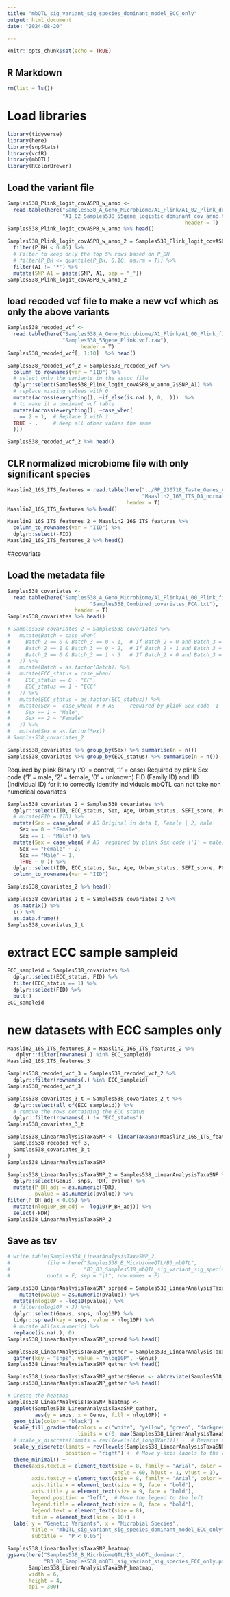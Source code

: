 ```yaml
---
title: "mbQTL_sig_variant_sig_species_dominant_model_ECC_only"
output: html_document
date: "2024-08-20"

---
```



```r
knitr::opts_chunk$set(echo = TRUE)
```

## R Markdown
```r
rm(list = ls())

```

# Load libraries
```r
library(tidyverse)
library(here)
library(snpStats)
library(vcfR)
library(mbQTL)
library(RColorBrewer)
```


## Load the variant file
```r
Samples538_Plink_logit_covASPB_w_anno <- 
  read.table(here("Samples538_A_Geno_Microbiome/A1_Plink/A1_02_Plink_dominant",
                  "A1_02_Samples538_55gene_logistic_dominant_cov_anno.txt"),
                                                          header = T)
Samples538_Plink_logit_covASPB_w_anno %>% head()
```


```r
Samples538_Plink_logit_covASPB_w_anno_2 = Samples538_Plink_logit_covASPB_w_anno %>% 
  filter(P_BH < 0.05) %>%
  # Filter to keep only the top 5% rows based on P_BH
  # filter(P_BH <= quantile(P_BH, 0.10, na.rm = T)) %>%
  filter(A1 != '*') %>%
  mutate(SNP_A1 = paste(SNP, A1, sep = "_"))
Samples538_Plink_logit_covASPB_w_anno_2 
```



## load recoded vcf file to make a new vcf which as only the above variants
```r
Samples538_recoded_vcf <- 
  read.table(here("Samples538_A_Geno_Microbiome/A1_Plink/A1_00_Plink_files",
                  "Samples538_55gene_Plink.vcf.raw"),
                        header = T)
Samples538_recoded_vcf[, 1:10]  %>% head()

Samples538_recoded_vcf_2 = Samples538_recoded_vcf %>%
  column_to_rownames(var = "IID") %>%
  # select only the variants in the assoc file
  dplyr::select(Samples538_Plink_logit_covASPB_w_anno_2$SNP_A1) %>% 
  # replace missing values with 0
  mutate(across(everything(), ~if_else(is.na(.), 0, .)))  %>% 
  # to make it a dominant vcf table
  mutate(across(everything(), ~case_when(
  . == 2 ~ 1,  # Replace 2 with 1
  TRUE ~ .     # Keep all other values the same
  )))

Samples538_recoded_vcf_2 %>% head()
```



## CLR normalized microbiome file with only significant species

```r

Maaslin2_16S_ITS_features = read.table(here("../RP_230718_Taste_Genes_Analysis_1/Samples538_Analysis/Microbiome538_files",
                                            "Maaslin2_16S_ITS_DA_normalized_features.txt"),
                                       header = T)
Maaslin2_16S_ITS_features %>% head()

Maaslin2_16S_ITS_features_2 = Maaslin2_16S_ITS_features %>%
  column_to_rownames(var = "IID") %>%
  dplyr::select(-FID)
Maaslin2_16S_ITS_features_2 %>% head()
```

##covariate

## Load the metadata file
```r
Samples538_covariates <- 
  read.table(here("Samples538_A_Geno_Microbiome/A1_Plink/A1_00_Plink_files",
                           "Samples538_Combined_covariates_PCA.txt"),
                      header = T)
Samples538_covariates %>% head()

# Samples538_covariates_2 = Samples538_covariates %>%
#   mutate(Batch = case_when(
#     Batch_2 == 0 & Batch_3 == 0 ~ 1,  # If Batch_2 = 0 and Batch_3 = 0, assign Batch = 1
#     Batch_2 == 1 & Batch_3 == 0 ~ 2,  # If Batch_2 = 1 and Batch_3 = 0, assign Batch = 2
#     Batch_2 == 0 & Batch_3 == 1 ~ 3   # If Batch_2 = 0 and Batch_3 = 1, assign Batch = 3
#   )) %>% 
#   mutate(Batch = as.factor(Batch)) %>%
#   mutate(ECC_status = case_when(
#     ECC_status == 0 ~ "CF",
#     ECC_status == 1 ~ "ECC"
#   )) %>% 
#   mutate(ECC_status = as.factor(ECC_status)) %>%
#   mutate(Sex =  case_when( # # AS 	required by plink Sex code '1' = male, '2' = female, '0' = unknown)
#     Sex == 1 ~ "Male",
#     Sex == 2 ~ "Female"
#   )) %>% 
#   mutate(Sex = as.factor(Sex))
# Samples538_covariates_2
```


```r
Samples538_covariates %>% group_by(Sex) %>% summarise(n = n())
Samples538_covariates %>% group_by(ECC_status) %>% summarise(n = n())
```

Required by plink Binary ('0' = control, '1' = case)
Required by plink Sex code ('1' = male, '2' = female, '0' = unknown)
FID (Family ID) and IID (Individual ID) for it to correctly identify individuals
mbQTL can not take non numerical covariates

```r
Samples538_covariates_2 = Samples538_covariates %>% 
  dplyr::select(IID, ECC_status, Sex, Age, Urban_status, SEFI_score, PC1, PC2, PC3, PC4, PC5) %>%
  # mutate(FID = IID) %>%
  mutate(Sex = case_when( # AS Original in data 1, Female | 2, Male 
    Sex == 0 ~ "Female",
    Sex == 1 ~ "Male")) %>% 
  mutate(Sex = case_when( # AS 	required by plink Sex code ('1' = male, '2' = female, '0' = unknown)
    Sex == "Female" ~ 2,
    Sex == "Male" ~ 1,
    TRUE ~ 0 )) %>% 
  dplyr::select(IID, ECC_status, Sex, Age, Urban_status, SEFI_score, PC1, PC2, PC3, PC4, PC5) %>%
  column_to_rownames(var = "IID")

Samples538_covariates_2 %>% head()

Samples538_covariates_2_t = Samples538_covariates_2 %>%
  as.matrix() %>% 
  t() %>% 
  as.data.frame()
Samples538_covariates_2_t 
```


# extract ECC sample sampleid
```r
ECC_sampleid = Samples538_covariates %>% 
  dplyr::select(ECC_status, FID) %>% 
  filter(ECC_status == 1) %>% 
  dplyr::select(FID) %>%
  pull()
ECC_sampleid
```

# new datasets with ECC samples only

```r
Maaslin2_16S_ITS_features_3 = Maaslin2_16S_ITS_features_2 %>% 
   dplyr::filter(rownames(.) %in% ECC_sampleid)
Maaslin2_16S_ITS_features_3

Samples538_recoded_vcf_3 = Samples538_recoded_vcf_2 %>% 
  dplyr::filter(rownames(.) %in% ECC_sampleid)
Samples538_recoded_vcf_3

Samples538_covariates_3_t = Samples538_covariates_2_t %>% 
  dplyr::select(all_of(ECC_sampleid)) %>% 
  # remove the rows containing the ECC status
  dplyr::filter(rownames(.) != "ECC_status")
Samples538_covariates_3_t
```


```r
Samples538_LinearAnalysisTaxaSNP <- linearTaxaSnp(Maaslin2_16S_ITS_features_3,
  Samples538_recoded_vcf_3,
  Samples538_covariates_3_t
)
Samples538_LinearAnalysisTaxaSNP 

```



```r
Samples538_LinearAnalysisTaxaSNP_2 = Samples538_LinearAnalysisTaxaSNP %>%
  dplyr::select(Genus, snps, FDR, pvalue) %>%
  mutate(P_BH_adj = as.numeric(FDR),
         pvalue = as.numeric(pvalue)) %>%
filter(P_BH_adj < 0.05) %>% 
  mutate(nlog10P_BH_adj = -log10(P_BH_adj)) %>% 
  select(-FDR)
Samples538_LinearAnalysisTaxaSNP_2 
```


## Save as tsv
```r
# write.table(Samples538_LinearAnalysisTaxaSNP_2, 
#            file = here("Samples538_B_MicrbiomeQTL/B3_mbQTL",
#                        "B3_03_Samples538_mbQTL_sig_variant_sig_species.tsv"),
#            quote = F, sep = "\t", row.names = F)

```

```r
Samples538_LinearAnalysisTaxaSNP_spread = Samples538_LinearAnalysisTaxaSNP %>% # Samples538_LinearAnalysisTaxaSNP_2
    mutate(pvalue = as.numeric(pvalue)) %>%
  mutate(nlog10P = -log10(pvalue)) %>%
  # filter(nlog10P > 3) %>%
  dplyr::select(Genus, snps, nlog10P) %>%
  tidyr::spread(key = snps, value = nlog10P) %>% 
  # mutate_all(as.numeric) %>%
  replace(is.na(.), 0)
Samples538_LinearAnalysisTaxaSNP_spread %>% head()

Samples538_LinearAnalysisTaxaSNP_gather = Samples538_LinearAnalysisTaxaSNP_spread %>%
  gather(key = "snps", value = "nlog10P", -Genus) 
Samples538_LinearAnalysisTaxaSNP_gather %>% head()

Samples538_LinearAnalysisTaxaSNP_gather$Genus <- abbreviate(Samples538_LinearAnalysisTaxaSNP_gather$Genus, minlength = 35, use.classes = FALSE)
Samples538_LinearAnalysisTaxaSNP_gather %>% head()
```


```r
# Create the heatmap
Samples538_LinearAnalysisTaxaSNP_heatmap <- 
  ggplot(Samples538_LinearAnalysisTaxaSNP_gather,
         aes(y = snps, x = Genus, fill = nlog10P)) +
  geom_tile(color = "black") +
  scale_fill_gradientn(colors = c("white", "yellow", "green", "darkgreen", "darkred"),
                       limits = c(0, max(Samples538_LinearAnalysisTaxaSNP_gather$nlog10P, na.rm = TRUE))) +
  # scale_x_discrete(limits = rev(levels(ld_long$Var1))) +  # Reverse x-axis order
  scale_y_discrete(limits = rev(levels(Samples538_LinearAnalysisTaxaSNP_gather$snps)),
                   position = "right") +  # Move y-axis labels to the right
  theme_minimal() +
  theme(axis.text.x = element_text(size = 8, family = "Arial", color = "black",
                                   angle = 60, hjust = 1, vjust = 1),
        axis.text.y = element_text(size = 8, family = "Arial", color = "black"),
        axis.title.x = element_text(size = 9, face = "bold"),
        axis.title.y = element_text(size = 9, face = "bold"),
        legend.position = "left",  # Move the legend to the left
        legend.title = element_text(size = 8, face = "bold"),
        legend.text = element_text(size = 8),
        title = element_text(size = 10)) +
  labs( y = "Genetic Variants", x = "Microbial Species",
        title = "mbQTL_sig_variant_sig_species_dominant_model_ECC_only",
        subtitle =  "P < 0.05")

Samples538_LinearAnalysisTaxaSNP_heatmap
ggsave(here("Samples538_B_MicrbiomeQTL/B3_mbQTL_dominant",
            "B3_06_Samples538_mbQTL_sig_variant_sig_species_ECC_only.png"),
       Samples538_LinearAnalysisTaxaSNP_heatmap,
       width = 6,
       height = 4,
       dpi = 300)

```


